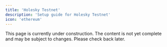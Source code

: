 ```yaml
---
title: 'Holesky Testnet'
description: 'Setup guide for Holesky Testnet'
icon: 'ethereum'
---
```



<Warning>
  This page is currently under construction. The content is not yet complete and may be subject to changes. Please check back later.
</Warning>